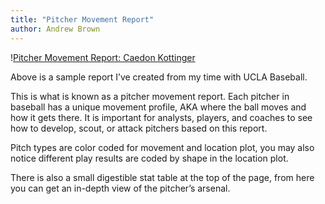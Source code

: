 ```yaml
---
title: "Pitcher Movement Report"
author: Andrew Brown
---
```


\![Pitcher Movement Report: Caedon Kottinger](kottinger.jpg)

Above is a sample report I've created from my time with UCLA Baseball.

This is what is known as a pitcher movement report. Each pitcher in baseball has a unique movement profile, AKA where the ball moves and how it gets there. It is important for analysts, players, and coaches to see how to develop, scout, or attack pitchers based on this report.

Pitch types are color coded for movement and location plot, you may also notice different play results are coded by shape in the location plot.

There is also a small digestible stat table at the top of the page, from here you can get an in-depth view of the pitcher's arsenal.
